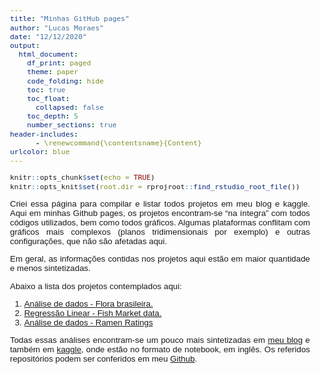 ```yaml
---
title: "Minhas GitHub pages"
author: "Lucas Moraes"
date: "12/12/2020"
output:
  html_document:
    df_print: paged
    theme: paper
    code_folding: hide
    toc: true
    toc_float:  
      collapsed: false
    toc_depth: 5
    number_sections: true
header-includes:
      - \renewcommand{\contentsname}{Content}
urlcolor: blue
---
```


<style>
.list-group-item.active, .list-group-item.active:focus, .list-group-item.active:hover {
    background-color: #3c434f;
}
body {
font-family: Sans-serif;
font-size: 10pt;
text-align: justify}
p.caption {
  font-size: 0.85em;
}
h1 {
text-align:left;
}
#TOC {
  text-align: left;
}
</style>


```r
knitr::opts_chunk$set(echo = TRUE)
knitr::opts_knit$set(root.dir = rprojroot::find_rstudio_root_file())
```

Criei essa página para compilar e listar todos projetos em meu blog e kaggle. Aqui em minhas Github pages, os projetos encontram-se "na íntegra" com todos códigos utilizados, bem como todos gráficos. Algumas plataformas conflitam com gráficos mais complexos (planos tridimensionais por exemplo) e outras configurações, que não são afetadas aqui. 

Em geral, as informações contidas nos projetos aqui estão em maior quantidade e menos sintetizadas.

Abaixo a lista dos projetos contemplados aqui:

1. [Análise de dados - Flora brasileira.](https://moraessaur.github.io/flora2020_analysis/)
2. [Regressão Linear - Fish Market data.](https://moraessaur.github.io/fish_market/)
3. [Análise de dados - Ramen Ratings](https://moraessaur.github.io/ramen_ratings/)

Todas essas análises encontram-se um pouco mais sintetizadas em [meu blog](https://www.lucasmoraes.blog/) e também em [kaggle](https://www.kaggle.com/moraessaur/), onde estão no formato de notebook, em inglês. Os referidos repositórios podem ser conferidos em meu [Github](https://github.com/moraessaur/).















